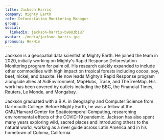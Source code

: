 ```yaml
---
title: Jackson Harris
company: Mighty Earth
role: Deforestation Monitoring Manager
group:
social:
  linkedin: jackson-harris-b9983b187
avatar: ./media/jackson-harris.jpg
pronouns: He/Him
---
```

Jackson is a geospatial data scientist at Mighty Earth. He joined the team in 2020, initially working on Mighty's Rapid Response Deforestation Monitoring program for palm oil. His research quickly expanded to include other commodities with high impact on tropical forests including cocoa, soy, beef, nickel, and bauxite. He now leads Mighty’s Rapid Response program alongside allies at AidEnvironment, MapHubs, Trase, and TheTreeMap. His work has been covered by outlets including the BBC, the Financial Times, Reuters, Le Monde, and Mongabay.
 
Jackson graduated with a B.A. in Geography and Computer Science from Dartmouth College. Before Mighty Earth, he was a fellow at the GMU/Harvard Center for Spatiotemporal Computing, researching environmental effects of the COVID-19 pandemic. Jackson has also spent many years exploring wild, sacred places and introducing others to the natural world, working as a river guide across Latin America and in his hometown of Coloma, California.